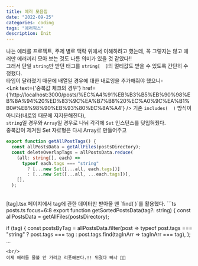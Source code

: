 ```yaml
---
title: 에러 모음집
date: "2022-09-25"
categories: coding
tags: "에러픽스"
description: Init
---
```


나는 에러를 프로젝트, 주제 별로 맥락 위에서 이해하려고 했는데, 꼭 그렇지는 않고 에러만 에러끼리 모아 보는 것도 나름 의미가 있을 것 같았다!!  
그래서 단일 `string`만 받던 태그를 `string[  ]`의 멀티값도 받을 수 있도록 간단히 수정했다.  
타입이 달라졌기 때문에 배열일 경우에 대한 내로잉을 추가해줘야 했으니-
<br/>
<Lnk text={'중복값 체크의 경우'} href={'http://localhost:3000/posts/%EC%A4%91%EB%B3%B5%EB%90%98%EB%8A%94%20%ED%83%9C%EA%B7%B8%20%EC%A0%9C%EA%B1%B0#%EB%98%90%EB%93%80%EC%8A%A4'} /> 기존 `includes(  )` 방식이 아니라(내로잉 때문에 지저분해진다),  
`string`일 경우와 `Array`일 경우로 나눠 각각에 `Set` 인스턴스를 덧입혀줬다.  
중복값이 제거된 Set 자료형은 다시 Array로 만들어주고

```ts posts.ts focus=5:7
export function getAllPostTags() {
  const allPostsData = getAllFiles(postsDirectory);
  const deleteOverlapTags = allPostsData.reduce(
    (all: string[], each) =>
      typeof each.tags === "string"
        ? [...new Set([...all, each.tags])]
        : [...new Set([...all, ...each.tags])],
    [],
  );
```
<br/>
[tag].tsx 페이지에서 tag에 관한 데이터만 받아올 땐 `find(  )`를 활용했다.
```ts posts.ts focus=6:8
export function getSortedPostsData(tag?: string) {
  const allPostsData = getAllFiles(postsDirectory);

  if (tag) {
    const postsByTag = allPostsData.filter(post =>
      typeof post.tags === "string"
        ? post.tags === tag
        : post.tags.find(tagInArr => tagInArr === tag),
    );
...
```
<br/>
이제 에러들 물불 안 가리고 리폿해본다.!! 뒤졌다 빠샤 🥊🥊
